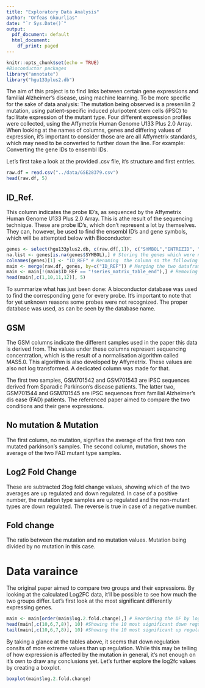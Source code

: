 ```yaml
---
title: "Exploratory Data Analysis"
author: "Orfeas Gkourlias"
date: "`r Sys.Date()`"
output:
  pdf_document: default
  html_document:
    df_print: paged
---
```


```r
knitr::opts_chunk$set(echo = TRUE)
#Bioconductor packages
library("annotate")
library("hgu133plus2.db")
```

\newpage

\section{Introduction}
The aim of this project is to find links between certain gene expressions and familial Alzheimer's disease, using machine learning. To be more specific for the sake of data analysis: The mutation being observed is a presenilin 2 mutation, using patient-specific induced pluripotent stem cells (iPSC) to facilitate expression of the mutant type. Four different expression profiles were collected, using the Affymetrix Human Genome U133 Plus 2.0 Array. When looking at the names of columns, genes and differing values of expression, it's important to consider those are are all Affymetrix standards, which may need to be converted to further down the line. For example: Converting the gene IDs to ensembl IDs.
\newpage   

\section{Initial Data and Variables}
Let's first take a look at the provided .csv file, it's structure and first entries.

```r
raw.df = read.csv("../data/GSE28379.csv")
head(raw.df, 5)
```
## ID_Ref.
This column indicates the probe ID's, as sequenced by the  Affymetrix Human Genome U133 Plus 2.0 Array. This is athe result of the sequencing technique. These are probe ID's, which don't represent a lot by themselves. They can, however, be used to find the ensembl ID's and gene symbols, which will be attempted below with Bioconductor:

```r
genes <- select(hgu133plus2.db, c(raw.df[,1]), c("SYMBOL","ENTREZID", "GENENAME"))
na.list <- genes[is.na(genes$SYMBOL),] # Storing the genes which were not detected for whatever reason.
colnames(genes)[1] <- "ID_REF" # Renaming  the column so the following merge works.
main <- merge(raw.df, genes, by=c("ID_REF")) # Merging the two dataframes together into a new one.
main <- main[!(main$ID_REF == "!series_matrix_table_end"),] # Removing an indicator row.
head(main[,c(1,10,11,12)], 5)
```
To summarize what has just been done: A bioconductor database was used to
find the corresponding gene for every probe. It's important to note that for yet unknown reasons
some probes were not recognized. The proper database was used, as can be seen by the database name.

## GSM
The GSM columns indicate the different samples used in the paper this data is derived from.
The values under these columns represent sequencing concentration, which is the result of a normalisation algorithm called MAS5.0. This algorithm is also developed by Affymetrix. These values are also not log transformed. A dedicated column was made for that.

The first two samples, GSM701542 and GSM701543 are iPSC sequences derived from Sparadic Parkinson's disease patients. The latter two, 
GSM701544 and GSM701545 are iPSC sequences from familial Alzheimer's dis    ease (FAD) patients. The referenced paper aimed to compare
the two conditions and their gene expressions.

## No mutation & Mutation
The first column, no mutation, signifies the average of the first two non mutated parkinson's samples.
The second column, mutation, shows the average of the two FAD mutant type samples.

## Log2 Fold Change
These are subtracted 2log fold change values, showing which of the two averages are up regulated and down regulated.
In case of a positive number, the mutation type samples are up regulated and the non-mutant types are down regulated.
The reverse is true in case of a negative number.

## Fold change
The ratio between the mutation and no mutation values. Mutation being divided by no mutation in this case.
\newpage 

# Data varaince
The original paper aimed to compare two groups and their expressions. By looking at the calculated Log2FC data, it'll be possible to see how much the two groups differ. Let's first look at the most significant differently expressing genes.

```r
main <- main[order(main$log.2.fold.change),] # Reordering the DF by log2FC
head(main[,c(10,6,7,8)], 10) #Showing the 10 most significant down regulated genes
tail(main[,c(10,6,7,8)], 10) #Showing the 10 most significant up regulated genes
```

By taking a glance at the tables above, it seems that down regulation consits of more extreme values than up regulation. While this may be telling of how expression is affected by the mutation in general, it's not enough on it's own to draw any conclusions yet. Let's further explore the log2fc values by creating a boxplot.    

```r
boxplot(main$log.2.fold.change)
```